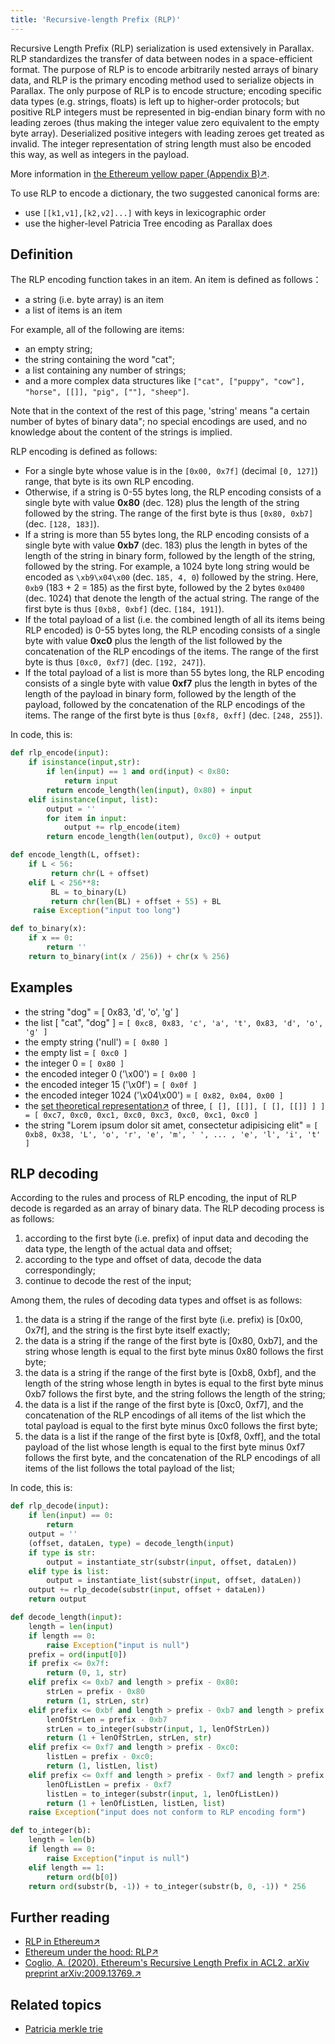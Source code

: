 ```yaml
---
title: 'Recursive-length Prefix (RLP)'
---
```


Recursive Length Prefix (RLP) serialization is used extensively in Parallax. RLP standardizes the transfer of data between nodes in a space-efficient format. The purpose of RLP is to encode arbitrarily nested arrays of binary data, and RLP is the primary encoding method used to serialize objects in Parallax. The only purpose of RLP is to encode structure; encoding specific data types (e.g. strings, floats) is left up to higher-order protocols; but positive RLP integers must be represented in big-endian binary form with no leading zeroes (thus making the integer value zero equivalent to the empty byte array). Deserialized positive integers with leading zeroes get treated as invalid. The integer representation of string length must also be encoded this way, as well as integers in the payload.

More information in [the Ethereum yellow paper (Appendix B)↗](https://ethereum.github.io/yellowpaper/paper.pdf#page=19).

To use RLP to encode a dictionary, the two suggested canonical forms are:

* use `[[k1,v1],[k2,v2]...]` with keys in lexicographic order
* use the higher-level Patricia Tree encoding as Parallax does

## Definition

The RLP encoding function takes in an item. An item is defined as follows：

* a string (i.e. byte array) is an item
* a list of items is an item

For example, all of the following are items:

* an empty string;
* the string containing the word "cat";
* a list containing any number of strings;
* and a more complex data structures like `["cat", ["puppy", "cow"], "horse", [[]], "pig", [""], "sheep"]`.

Note that in the context of the rest of this page, 'string' means "a certain number of bytes of binary data"; no special encodings are used, and no knowledge about the content of the strings is implied.

RLP encoding is defined as follows:

* For a single byte whose value is in the `[0x00, 0x7f]` (decimal `[0, 127]`) range, that byte is its own RLP encoding.
* Otherwise, if a string is 0-55 bytes long, the RLP encoding consists of a single byte with value **0x80** (dec. 128) plus the length of the string followed by the string. The range of the first byte is thus `[0x80, 0xb7]` (dec. `[128, 183]`).
* If a string is more than 55 bytes long, the RLP encoding consists of a single byte with value **0xb7** (dec. 183) plus the length in bytes of the length of the string in binary form, followed by the length of the string, followed by the string. For example, a 1024 byte long string would be encoded as `\xb9\x04\x00` (dec. `185, 4, 0`) followed by the string. Here, `0xb9` (183 + 2 = 185) as the first byte, followed by the 2 bytes `0x0400` (dec. 1024) that denote the length of the actual string. The range of the first byte is thus `[0xb8, 0xbf]` (dec. `[184, 191]`).
* If the total payload of a list (i.e. the combined length of all its items being RLP encoded) is 0-55 bytes long, the RLP encoding consists of a single byte with value **0xc0** plus the length of the list followed by the concatenation of the RLP encodings of the items. The range of the first byte is thus `[0xc0, 0xf7]` (dec. `[192, 247]`).
* If the total payload of a list is more than 55 bytes long, the RLP encoding consists of a single byte with value **0xf7** plus the length in bytes of the length of the payload in binary form, followed by the length of the payload, followed by the concatenation of the RLP encodings of the items. The range of the first byte is thus `[0xf8, 0xff]` (dec. `[248, 255]`).

In code, this is:

```python
def rlp_encode(input):
    if isinstance(input,str):
        if len(input) == 1 and ord(input) < 0x80:
            return input
        return encode_length(len(input), 0x80) + input
    elif isinstance(input, list):
        output = ''
        for item in input:
            output += rlp_encode(item)
        return encode_length(len(output), 0xc0) + output

def encode_length(L, offset):
    if L < 56:
         return chr(L + offset)
    elif L < 256**8:
         BL = to_binary(L)
         return chr(len(BL) + offset + 55) + BL
     raise Exception("input too long")

def to_binary(x):
    if x == 0:
        return ''
    return to_binary(int(x / 256)) + chr(x % 256)

```

## Examples

* the string "dog" = \[ 0x83, 'd', 'o', 'g' ]
* the list \[ "cat", "dog" ] = `[ 0xc8, 0x83, 'c', 'a', 't', 0x83, 'd', 'o', 'g' ]`
* the empty string ('null') = `[ 0x80 ]`
* the empty list = `[ 0xc0 ]`
* the integer 0 = `[ 0x80 ]`
* the encoded integer 0 ('\x00') = `[ 0x00 ]`
* the encoded integer 15 ('\x0f') = `[ 0x0f ]`
* the encoded integer 1024 ('\x04\x00') = `[ 0x82, 0x04, 0x00 ]`
* the [set theoretical representation↗](http://en.wikipedia.org/wiki/Set-theoretic_definition_of_natural_numbers) of three, `[ [], [[]], [ [], [[]] ] ] = [ 0xc7, 0xc0, 0xc1, 0xc0, 0xc3, 0xc0, 0xc1, 0xc0 ]`
* the string "Lorem ipsum dolor sit amet, consectetur adipisicing elit" = `[ 0xb8, 0x38, 'L', 'o', 'r', 'e', 'm', ' ', ... , 'e', 'l', 'i', 't' ]`

## RLP decoding

According to the rules and process of RLP encoding, the input of RLP decode is regarded as an array of binary data. The RLP decoding process is as follows:

1. according to the first byte (i.e. prefix) of input data and decoding the data type, the length of the actual data and offset;
2. according to the type and offset of data, decode the data correspondingly;
3. continue to decode the rest of the input;

Among them, the rules of decoding data types and offset is as follows:

1. the data is a string if the range of the first byte (i.e. prefix) is \[0x00, 0x7f], and the string is the first byte itself exactly;
2. the data is a string if the range of the first byte is \[0x80, 0xb7], and the string whose length is equal to the first byte minus 0x80 follows the first byte;
3. the data is a string if the range of the first byte is \[0xb8, 0xbf], and the length of the string whose length in bytes is equal to the first byte minus 0xb7 follows the first byte, and the string follows the length of the string;
4. the data is a list if the range of the first byte is \[0xc0, 0xf7], and the concatenation of the RLP encodings of all items of the list which the total payload is equal to the first byte minus 0xc0 follows the first byte;
5. the data is a list if the range of the first byte is \[0xf8, 0xff], and the total payload of the list whose length is equal to the first byte minus 0xf7 follows the first byte, and the concatenation of the RLP encodings of all items of the list follows the total payload of the list;

In code, this is:

```python
def rlp_decode(input):
    if len(input) == 0:
        return
    output = ''
    (offset, dataLen, type) = decode_length(input)
    if type is str:
        output = instantiate_str(substr(input, offset, dataLen))
    elif type is list:
        output = instantiate_list(substr(input, offset, dataLen))
    output += rlp_decode(substr(input, offset + dataLen))
    return output

def decode_length(input):
    length = len(input)
    if length == 0:
        raise Exception("input is null")
    prefix = ord(input[0])
    if prefix <= 0x7f:
        return (0, 1, str)
    elif prefix <= 0xb7 and length > prefix - 0x80:
        strLen = prefix - 0x80
        return (1, strLen, str)
    elif prefix <= 0xbf and length > prefix - 0xb7 and length > prefix - 0xb7 + to_integer(substr(input, 1, prefix - 0xb7)):
        lenOfStrLen = prefix - 0xb7
        strLen = to_integer(substr(input, 1, lenOfStrLen))
        return (1 + lenOfStrLen, strLen, str)
    elif prefix <= 0xf7 and length > prefix - 0xc0:
        listLen = prefix - 0xc0;
        return (1, listLen, list)
    elif prefix <= 0xff and length > prefix - 0xf7 and length > prefix - 0xf7 + to_integer(substr(input, 1, prefix - 0xf7)):
        lenOfListLen = prefix - 0xf7
        listLen = to_integer(substr(input, 1, lenOfListLen))
        return (1 + lenOfListLen, listLen, list)
    raise Exception("input does not conform to RLP encoding form")

def to_integer(b):
    length = len(b)
    if length == 0:
        raise Exception("input is null")
    elif length == 1:
        return ord(b[0])
    return ord(substr(b, -1)) + to_integer(substr(b, 0, -1)) * 256

```

## Further reading

* [RLP in Ethereum↗](https://medium.com/coinmonks/data-structure-in-ethereum-episode-1-recursive-length-prefix-rlp-encoding-decoding-d1016832f919)
* [Ethereum under the hood: RLP↗](https://medium.com/coinmonks/ethereum-under-the-hood-part-3-rlp-decoding-df236dc13e58)
* [Coglio, A. (2020). Ethereum's Recursive Length Prefix in ACL2. arXiv preprint arXiv:2009.13769.↗](https://arxiv.org/abs/2009.13769)

## Related topics

* [Patricia merkle trie](./patricia-trie)

